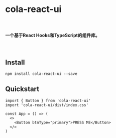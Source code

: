 <Meta title="Homepage" />

# cola-react-ui

<br/>

#### 一个基于React Hooks和TypeScript的组件库。

<br/>

## Install

```shell
npm install cola-react-ui --save
```
## Quickstart
```tsx
import { Button } from 'cola-react-ui'
import 'cola-react-ui/dist/index.css'

const App = () => (
  <>
    <Button btnType="primary">PRESS ME</Button>
  </>
)
```